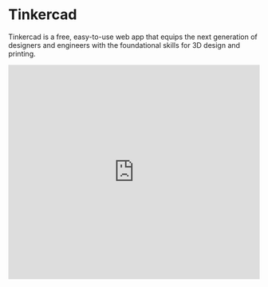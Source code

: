 
# Tinkercad

Tinkercad is a free, easy-to-use web app that equips the next generation of designers and engineers with the foundational skills for 3D design and printing.

  <iframe
    width="100%"
    height="430"
    src="https://www.youtube.com/embed/4V3kt38bZ1Q"
    frameborder="0"
    allow="accelerometer; autoplay; clipboard-write; encrypted-media; gyroscope; picture-in-picture"
    allowfullscreen
  />

<Callout type="warning" emoji="⚠️">
Tinkercad can be run on Windows, Mac, Chromebook, iOS (iOS 11+) and Android (7.1+). It works best on a device with a large screen like a laptop or tablet. Full system requirements are below.
</Callout>

TinkerCad is a great launching point for people of all ages to get into 3D design. Even though it is a simpler CAD program, it is very powerful because it makes it quite simple to make functional parts. By grouping shapes and cutting holes, you can make fairly complex shapes that measure out to the millimeter.

## Supported filetypes

STL (best for 3D printing), OBJ, GLTF, USDZ, SVG, DXF

## Minimum system requirements

Up date web browser capable of running WebGL (Firefox, Chrome, Safari). At least 1GB of RAM. At least 500 MB of available hard-disk space. Intel HD or similar  graphics card with at least 512 MB video memory

## Downloads

[Open Tinkercad](https://www.tinkercad.com/)